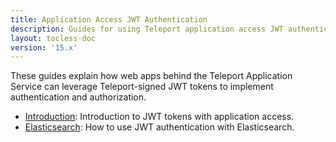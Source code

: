 ```yaml
---
title: Application Access JWT Authentication
description: Guides for using Teleport application access JWT authentication.
layout: tocless-doc
version: '15.x'
---
```


These guides explain how web apps behind the Teleport Application Service can
leverage Teleport-signed JWT tokens to implement authentication and
authorization.

- [Introduction](/application-access/jwt/introduction): Introduction to JWT tokens with application access.
- [Elasticsearch](/application-access/jwt/elasticsearch): How to use JWT authentication with Elasticsearch.
